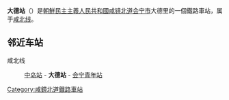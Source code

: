 {{unreferenced|time=2015-02-03T04:15:44+00:00}}
{{朝鮮半島車站資訊
|公司色 = blue
|文字色 = 
|站名 = 大德站
|圖片 = 
|pxl = 
|圖片說明 =
|前一站 = [[中岛站_(咸镜北道)|中岛]]
|前一站距離 = 6.0
|後一站距離 = 7.1
|後一站 = [[会宁青年站|会宁青年]]
|所屬路線 = [[咸北线|咸北线]]
|距離 = 82.4
|起點站 = [[青岩站|青岩]]
|諺文 = 대덕역
|朝鮮漢字 = 大德驛
|文觀部式 = Daedeok-yeok
|馬-賴式 = Taedŏk-yŏk
|副站名 = 
|車站編號 = 
|停站路線數 = 
|所屬公司 = [[朝鮮民主主義人民共和國鐵道省|朝鮮民主主義人民共和國鐵道省]]
|所在地 =[[咸镜北道|咸镜北道]][[会宁市|会宁市]]大德里
|車站構造 = 地面车站
|月台配置 = 
|啟用年月日 =
|廢站年月日 = 
|上下車人次 = 
|統計年度 = 
|轉車 = 
|備註 = 
|全寬備註 = 
}}

'''大德站'''（{{lang-ko|대덕역}}）是[[朝鮮民主主義人民共和國|朝鮮民主主義人民共和國]][[咸镜北道|咸镜北道]][[会宁市|会宁市]]大德里的一個鐵路車站，属于[[咸北线|咸北线]]。

==邻近车站==
咸北线
:[[中岛站_(咸镜北道)|中岛站]] - '''大德站''' - [[会宁青年站|会宁青年站]]

{{朝鲜铁路小作品}}

{{咸北线}}

[[Category:咸鏡北道鐵路車站|Category:咸鏡北道鐵路車站]]